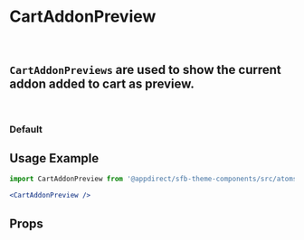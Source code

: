 
<Meta of={CartAddonPreviewStories} />

# CartAddonPreview

<br />

## `CartAddonPreviews` are used to show the current addon added to cart as preview.

<br />

### Default

<Canvas>
  <Story of={CartAddonPreviewStories.Default} />
</Canvas>

## Usage Example

```jsx
import CartAddonPreview from '@appdirect/sfb-theme-components/src/atoms/cart-addon-preview/CartAddonPreview';

<CartAddonPreview />
```

## Props

<ArgsTable of={CartAddonPreview} />
